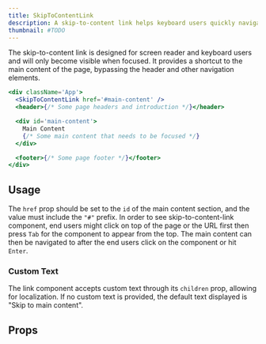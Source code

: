 ```yaml
---
title: SkipToContentLink
description: A skip-to-content link helps keyboard users quickly navigate to the main content.
thumbnail: #TODO
---
```


The skip-to-content link is designed for screen reader and keyboard users and will only become visible when focused. It provides a shortcut to the main content of the page, bypassing the header and other navigation elements.

```jsx
<div className='App'>
  <SkipToContentLink href='#main-content' />
  <header>{/* Some page headers and introduction */}</header>

  <div id='main-content'>
    Main Content
    {/* Some main content that needs to be focused */}
  </div>

  <footer>{/* Some page footer */}</footer>
</div>
```

## Usage

The `href` prop should be set to the `id` of the main content section, and the value must include the `"#"` prefix. In order to see skip-to-content-link component, end users might click on top of the page or the URL first then press `Tab` for the component to appear from the top. The main content can then be navigated to after the end users click on the component or hit `Enter`.

<LiveExample src='SkipToContentLink.main.jsx' truncate={true}>
  <AllExamples.SkipToContentLinkMainExample client:load />
</LiveExample>

### Custom Text

The link component accepts custom text through its `children` prop, allowing for localization. If no custom text is provided, the default text displayed is "Skip to main content".

<LiveExample src='SkipToContentLink.customText.jsx' truncate={true}>
  <AllExamples.SkipToContentLinkCustomTextExample client:load />
</LiveExample>

## Props

<PropsTable path='@itwin/itwinui-react/esm/core/SkipToContentLink/SkipToContentLink.d.ts' />
